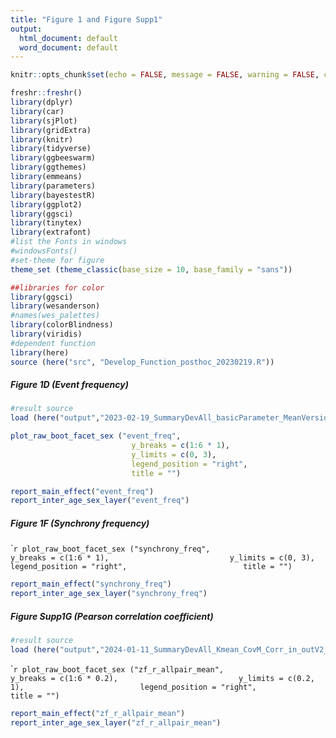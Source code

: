 ---
title: "Figure 1 and Figure Supp1"
output:
  html_document: default
  word_document: default
---

```{r setup, include=FALSE}
knitr::opts_chunk$set(echo = FALSE, message = FALSE, warning = FALSE, comment = NA)

freshr::freshr()
library(dplyr)
library(car)
library(sjPlot)
library(gridExtra)
library(knitr)
library(tidyverse)
library(ggbeeswarm)
library(ggthemes)
library(emmeans)
library(parameters)
library(bayestestR)
library(ggplot2)
library(ggsci)
library(tinytex)
library(extrafont)
#list the Fonts in windows
#windowsFonts()
#set-theme for figure
theme_set (theme_classic(base_size = 10, base_family = "sans"))

##libraries for color
library(ggsci)
library(wesanderson)
#names(wes_palettes)
library(colorBlindness)
library(viridis)
#dependent function
library(here)
source (here("src", "Develop_Function_posthoc_20230219.R"))

```

##### Figure 1D (Event frequency)
```{r}
#result source
load (here("output","2023-02-19_SummaryDevAll_basicParameter_MeanVersion_withCorr_20230113.RData"))
```

```{r, fig.width = 5, fig.asp = 0.5, echo=FALSE}
plot_raw_boot_facet_sex ("event_freq",
                           y_breaks = c(1:6 * 1), 
                           y_limits = c(0, 3), 
                           legend_position = "right",
                           title = "") 
```

```{r}
report_main_effect("event_freq")
report_inter_age_sex_layer("event_freq")
```


##### Figure 1F (Synchrony frequency)
````{r, fig.width = 5, fig.asp = 0.5,echo=FALSE}
plot_raw_boot_facet_sex ("synchrony_freq",
                         y_breaks = c(1:6 * 1), 
                         y_limits = c(0, 3),
                         legend_position = "right",
                         title = "")
```

```{r}
report_main_effect("synchrony_freq")
report_inter_age_sex_layer("synchrony_freq")
```


##### Figure Supp1G (Pearson correlation coefficient)
```{r}
#result source
load (here("output","2024-01-11_SummaryDevAll_Kmean_CovM_Corr_in_outV2_20231204.RData"))
```

````{r, fig.width = 5, fig.asp = 0.5,echo=FALSE}
plot_raw_boot_facet_sex ("zf_r_allpair_mean",
                         y_breaks = c(1:6 * 0.2), 
                         y_limits = c(0.2, 1),
                         legend_position = "right",
                         title = "")
```

```{r}
report_main_effect("zf_r_allpair_mean")
report_inter_age_sex_layer("zf_r_allpair_mean")
```


